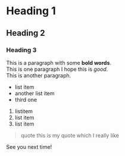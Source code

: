 # Heading 1
## Heading 2
### Heading 3

This is a paragraph with some **bold words**.  
This is one paragraph I hope this is _good_.  
This is another paragraph.

- list item
- another list item
- third one

1. listitem
2. list item
3. list item

> quote this is my quote which I really like

See you next time!
